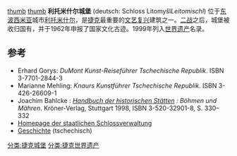 {{世界文化遗产概要表
| site_img = Image:Litomyšl_(Leitomischl)_chateau_-_by_Pudelek.jpg
| site_img_capt = 利托米什尔城堡
| site_img_width = 350px
| zh_name = 利托米什尔城堡
| en_name = 
| fr_name = 
| country = {{CZE}}
| Region = 欧洲和北美地区
| criterion_c =  (ii)(iv)
| rg_year = 	1999年
| ex_rg_year = 
| remarks = 
| org_url = http://whc.unesco.org/en/list/	901
| map_img = 
| map_img_width = 375px
}} 
[[文件:Zámek_Litomyšl_4.JPG|thumb]]
[[文件:Litomyšl_(Leitomischl)_-_zámecké_divadlo.JPG|thumb]]
'''利托米什尔城堡''' (deutsch: Schloss Litomyšl''Leitomischl'') 位于[[波希米亚|东波西米亚]]城市[[利托米什尔|利托米什尔]]，是[[捷克|捷克]]最重要的[[文艺复兴|文艺复兴]]建筑之一。[[二战|二战]]之后，城堡被收归国有，并于1962年申报了国家文化古迹。1999年列入[[世界遗产|世界遗产]]名录。

==参考==
* Erhard Gorys: ''DuMont Kunst-Reiseführer Tschechische Republik''. ISBN 3-7701-2844-3
* Marianne Mehling: ''Knaurs Kunstführer Tschechische Republik''. ISBN 3-426-26609-1
* Joachim Bahlcke : ''[[Handbuch_der_historischen_Stätten|Handbuch der historischen Stätten]] : Böhmen und Mähren''. Kröner-Verlag, Stuttgart 1998, ISBN 3-520-32901-8, S. 330–332
* [https://web.archive.org/web/20160203202406/http://www.litomysl.cz/zamek/ Homepage der staatlichen Schlossverwaltung]
* [https://web.archive.org/web/20110917151805/http://www.litomysl.cz/php/index/index.php?co=historie Geschichte] (tschechisch)
[[分类:捷克城堡|分类:捷克城堡]]
[[分类:捷克世界遗产|分类:捷克世界遗产]]

{{捷克共和國世界遺產}}